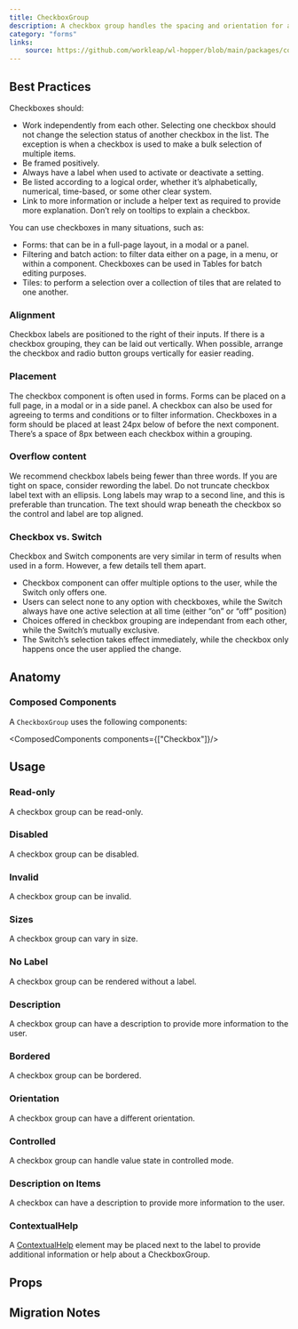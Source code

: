 ```yaml
---
title: CheckboxGroup
description: A checkbox group handles the spacing and orientation for a grouping of checkboxes, as well as providing a label.
category: "forms"
links:
    source: https://github.com/workleap/wl-hopper/blob/main/packages/components/src/checkbox/src/CheckboxGroup.tsx
---
```


<Example src="checkbox/docs/checkbox-group/preview" isOpen />

## Best Practices

Checkboxes should:

- Work independently from each other. Selecting one checkbox should not change the selection status of another checkbox in the list. The exception is when a checkbox is used to make a bulk selection of multiple items.
- Be framed positively.
- Always have a label when used to activate or deactivate a setting.
- Be listed according to a logical order, whether it’s alphabetically, numerical, time-based, or some other clear system.
- Link to more information or include a helper text as required to provide more explanation. Don’t rely on tooltips to explain a checkbox.

You can use checkboxes in many situations, such as:

- Forms: that can be in a full-page layout, in a modal or a panel.
- Filtering and batch action: to filter data either on a page, in a menu, or within a component. Checkboxes can be used in Tables for batch editing purposes.
- Tiles: to perform a selection over a collection of tiles that are related to one another.

### Alignment

Checkbox labels are positioned to the right of their inputs. If there is a checkbox grouping, they can be laid out vertically. When possible, arrange the checkbox and radio button groups vertically for easier reading.

### Placement

The checkbox component is often used in forms. Forms can be placed on a full page, in a modal or in a side panel. A checkbox can also be used for agreeing to terms and conditions or to filter information.
Checkboxes in a form should be placed at least 24px below of before the next component. There’s a space of 8px between each checkbox within a grouping.

### Overflow content

We recommend checkbox labels being fewer than three words. If you are tight on space, consider rewording the label. Do not truncate checkbox label text with an ellipsis.
Long labels may wrap to a second line, and this is preferable than truncation. The text should wrap beneath the checkbox so the control and label are top aligned.

### Checkbox vs. Switch

Checkbox and Switch components are very similar in term of results when used in a form. However, a few details tell them apart.

- Checkbox component can offer multiple options to the user, while the Switch only offers one.
- Users can select none to any option with checkboxes, while the Switch always have one active selection at all time (either “on” or “off” position)
- Choices offered in checkbox grouping are independant from each other, while the Switch’s mutually exclusive.
- The Switch’s selection takes effect immediately, while the checkbox only happens once the user applied the change.

## Anatomy

### Composed Components

A `CheckboxGroup` uses the following components:

<ComposedComponents components={["Checkbox"]}/>

## Usage

### Read-only

A checkbox group can be read-only.

<Example src="checkbox/docs/checkbox-group/readonly" />

### Disabled

A checkbox group can be disabled.

<Example src="checkbox/docs/checkbox-group/disabled" />

### Invalid

A checkbox group can be invalid.

<Example src="checkbox/docs/checkbox-group/invalid" />

### Sizes

A checkbox group can vary in size.

<Example src="checkbox/docs/checkbox-group/size" />

### No Label

A checkbox group can be rendered without a label.

<Example src="checkbox/docs/checkbox-group/nolabel" />

### Description

A checkbox group can have a description to provide more information to the user.

<Example src="checkbox/docs/checkbox-group/description" />

### Bordered

A checkbox group can be bordered.

<Example src="checkbox/docs/checkbox-group/variant" />

### Orientation

A checkbox group can have a different orientation.

<Example src="checkbox/docs/checkbox-group/orientation" />

### Controlled

A checkbox group can handle value state in controlled mode.

<Example src="checkbox/docs/checkbox-group/controlled" />

### Description on Items

A checkbox can have a description to provide more information to the user.

<Example src="checkbox/docs/checkbox-group/itemsDescription" />

### ContextualHelp

A [ContextualHelp](/components/ContextualHelp) element may be placed next to the label to provide additional information or help about a CheckboxGroup.

<Example src="checkbox/docs/checkbox-group/ContextualHelp" />

## Props

<PropTable component="CheckboxGroup" />

## Migration Notes

<MigrateGuide src="checkbox/docs/migration-notes-checkboxgroup" />
